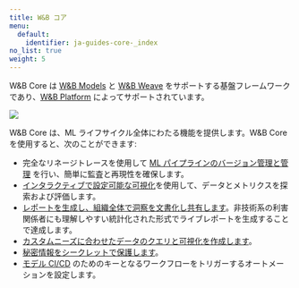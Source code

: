 ```yaml
---
title: W&B コア
menu:
  default:
    identifier: ja-guides-core-_index
no_list: true
weight: 5
---
```


W&B Core は [W&B Models](/ja/models/) と [W&B Weave](/ja/guides/weave/) をサポートする基盤フレームワークであり、[W&B Platform](/ja/platform/hosting/) によってサポートされています。

<Frame>
    <img src="/images/general/core.png"  />
</Frame>

W&B Core は、ML ライフサイクル全体にわたる機能を提供します。W&B Core を使用すると、次のことができます:

- 完全なリネージトレースを使用して [ML パイプラインのバージョン管理と管理](/ja/models/artifacts/) を行い、簡単に監査と再現性を確保します。
- [インタラクティブで設定可能な可視化](/ja/models/tables/)を使用して、データとメトリクスを探索および評価します。
- [レポートを生成し、組織全体で洞察を文書化し共有します](/ja/models/reports/)。非技術系の利害関係者にも理解しやすい統計化された形式でライブレポートを生成することで達成します。
- [カスタムニーズに合わせたデータのクエリと可視化を作成します](/ja/models/app/features/panels/query-panels/)。
- [秘密情報をシークレットで保護します](/ja/platform/secrets/)。
- [モデル CI/CD](/ja/models/core/automations/) のためのキーとなるワークフローをトリガーするオートメーションを設定します。